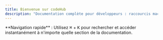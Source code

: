 ```yaml
---
title: Bienvenue sur codeHub
description: "Documentation complète pour développeurs : raccourcis macOS, bases de données, IA et outils de développement."
---
```



<Callout type="success">
  **Navigation rapide** : Utilisez <kbd>⌘</kbd> + <kbd>K</kbd> pour rechercher
  et accéder instantanément à n'importe quelle section de la documentation.
</Callout>
